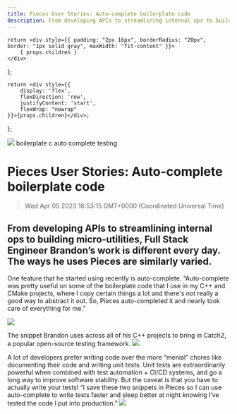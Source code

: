 ```yaml
---
title: Pieces User Stories: Auto-complete boilerplate code
description: From developing APIs to streamlining internal ops to building micro-utilities, Full Stack Engineer Brandon’s work is different every day. The ways he uses Pieces are similarly varied.
---
```


    return <div style={{ padding: "2px 16px", borderRadius: "20px", border: "1px solid gray", maxWidth: "fit-content" }}>
        { props.children }
    </div>
};

    return <div style={{
        display: 'flex',
        flexDirection: 'row',
        justifyContent: 'start',
        flexWrap: "nowrap"
    }}>{props.children}</div>;
};

<link rel="canonical" href="https://code.pieces.app/blog/auto-complete-boilerplate-code" />

![](https://uploads-ssl.webflow.com/6143afec68f555387049efb3/62ed722302b4f62fc3b5e185_brandon_blog.png)
<GridFlexRow><Tag>boilerplate</Tag> <Tag>c</Tag> <Tag>auto complete</Tag> <Tag>testing</Tag></GridFlexRow>

# Pieces User Stories: Auto-complete boilerplate code
> Wed Apr 05 2023 16:53:15 GMT+0000 (Coordinated Universal Time)

## From developing APIs to streamlining internal ops to building micro-utilities, Full Stack Engineer Brandon’s work is different every day. The ways he uses Pieces are similarly varied.
One feature that he started using recently is auto-complete. “Auto-complete was pretty useful on some of the boilerplate code that I use in my C++ and CMake projects, where I copy certain things a lot and there's not really a good way to abstract it out. So, Pieces auto-completed it and nearly took care of everything for me.”

![](https://uploads-ssl.webflow.com/6143afec68f555387049efb3/62ac931ab29adf036c3e43c5_snippet1.png)

The snippet Brandon uses across all of his C++ projects to bring in Catch2, a popular open-source testing framework.
![](https://uploads-ssl.webflow.com/6143afec68f555387049efb3/fb3/62ac9323ada93b6976dc0ee8_snippet2.png)

A lot of developers prefer writing code over the more “menial” chores like documenting their code and writing unit tests. Unit tests are extraordinarily powerful when combined with test automation + CI/CD systems, and go a long way to improve software stability. But the caveat is that you have to actually write your tests! “I save these two snippets in Pieces so I can use auto-complete to write tests faster and sleep better at night knowing I’ve tested the code I put into production.”
![](https://uploads-ssl.webflow.com/6143afec68f555387049efb3/62ac932f5cdc4df9266d1e09_snippet3.png)


